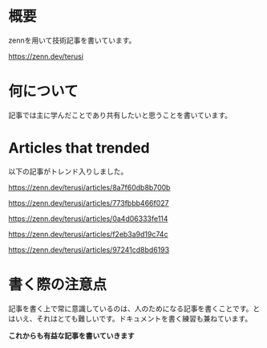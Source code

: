 # 概要

zennを用いて技術記事を書いています。

https://zenn.dev/terusi

# 何について

記事では主に学んだことであり共有したいと思うことを書いています。

# Articles that trended

以下の記事がトレンド入りしました。

https://zenn.dev/terusi/articles/8a7f60db8b700b

https://zenn.dev/terusi/articles/773fbbb466f027

https://zenn.dev/terusi/articles/0a4d06333fe114

https://zenn.dev/terusi/articles/f2eb3a9d19c74c

https://zenn.dev/terusi/articles/97241cd8bd6193

# 書く際の注意点

記事を書く上で常に意識しているのは、人のためになる記事を書くことです。とはいえ、それはとても難しいです。ドキュメントを書く練習も兼ねています。

**これからも有益な記事を書いていきます**



